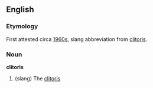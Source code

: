 ==English==
===Etymology===
First attested circa [[w:1960s|1960s]], slang abbreviation from [[clitoris]].

===Noun===
'''clitoris'''
#(slang) The [[clitoris]]